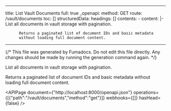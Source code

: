 <!-- AUTO-GENERATED: fumadocs-openapi (safe to overwrite) -->

---
title: List Vault Documents
full: true
_openapi:
  method: GET
  route: /vault/documents
  toc: []
  structuredData:
    headings: []
    contents:
      - content: |-
          List all documents in vault storage with pagination.

          Returns a paginated list of document IDs and basic metadata
          without loading full document content.
---

{/* This file was generated by Fumadocs. Do not edit this file directly. Any changes should be made by running the generation command again. */}

List all documents in vault storage with pagination.

Returns a paginated list of document IDs and basic metadata
without loading full document content.

<APIPage document={"http://localhost:8000/openapi.json"} operations={[{"path":"/vault/documents","method":"get"}]} webhooks={[]} hasHead={false} />